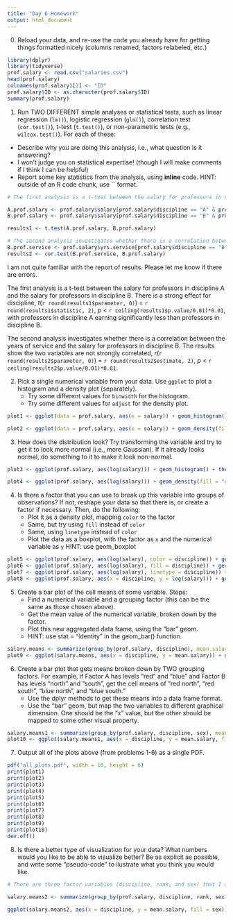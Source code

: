 ```yaml
---
title: "Day 6 Homework"
output: html_document
---
```


0. Reload your data, and re-use the code you already have for getting things formatted nicely (columns renamed, factors relabeled, etc.)

```r
library(dplyr)
library(tidyverse)
prof.salary <- read.csv("salaries.csv")
head(prof.salary)
colnames(prof.salary)[1] <- "ID"
prof.salary$ID <- as.character(prof.salary$ID)
summary(prof.salary)
```

1. Run TWO DIFFERENT simple analyses or statistical tests, such as linear regression (`lm()`), logistic regression (`glm()`), correlation test (`cor.test()`), t-test (`t.test()`), or non-parametric tests (e.g., `wilcox.test()`).  For each of these:
  - Describe why you are doing this analysis, i.e., what question is it answering?
  - I won't judge you on statistical expertise!  (though I will make comments if I think I can be helpful)
  - Report some key statistics from the analysis, using **inline** code. HINT: outside of an R code chunk, use `` format.
  
```r
# The first analysis is a t-test between the salary for professors in discipline A and the salary for professors in discipline B to compare the difference between their means.

A.prof.salary <- prof.salary$salary[prof.salary$discipline == "A" & prof.salary$rank == "Prof"]
B.prof.salary <- prof.salary$salary[prof.salary$discipline == "B" & prof.salary$rank == "Prof"]

results1 <- t.test(A.prof.salary, B.prof.salary)

# The second analysis investigates whether there is a correlation between the years of service and the salary for professors in discipline B.
B.prof.service <- prof.salary$yrs.service[prof.salary$discipline == "B" & prof.salary$rank == "Prof"]
results2 <- cor.test(B.prof.service, B.prof.salary)

```
I am not quite familiar with the report of results. Please let me know if there are errors.

The first analysis is a t-test between the salary for professors in discipline A and the salary for professors in discipline B. There is a strong effect for discipline, _t_(`r round(results1$parameter, 0)`) = `r round(results1$statistic, 2)`, _p_ < `r ceiling(results1$p.value/0.01)*0.01`, with professors in discipline A earning significantly less than professors in discipline B.

The second analysis investigates whether there is a correlation between the years of service and the salary for professors in discipline B. The results show the two variables are not strongly correlated, _r_(`r round(results2$parameter, 0)`) = `r round(results2$estimate, 2)`, _p_ < `r ceiling(results2$p.value/0.01)*0.01`.

2. Pick a single numerical variable from your data.  Use `ggplot` to plot a histogram and a density plot (separately).
   - Try some different values for `binwidth` for the histogram.
   - Try some different values for `adjust` for the density plot.

```r
plot1 <- ggplot(data = prof.salary, aes(x = salary)) + geom_histogram() + theme_minimal()

plot2 <- ggplot(data = prof.salary, aes(x = salary)) + geom_density(fill = "grey") + theme_minimal()
```

3. How does the distribution look?  Try transforming the variable and try to get it to look more normal (i.e., more Gaussian).  If it already looks normal, do something to it to make it look non-normal.

```r
plot3 <- ggplot(prof.salary, aes(log(salary))) + geom_histogram() + theme_minimal()

plot4 <- ggplot(prof.salary, aes(log(salary))) + geom_density(fill = "grey", alpha = .5) + theme_minimal()
```

4. Is there a factor that you can use to break up this variable into groups of observations?  If not, reshape your data so that there is, or create a factor if necessary.  Then, do the following:
   - Plot it as a density plot, mapping `color` to the factor
   - Same, but try using `fill` instead of `color`
   - Same, using `linetype` instead of `color`
   - Plot the data as a boxplot, with the factor as `x` and the numerical variable as `y`  HINT: use geom_boxplot

```r
plot5 <- ggplot(prof.salary, aes(log(salary), color = discipline)) + geom_density() + theme_minimal()
plot6 <- ggplot(prof.salary, aes(log(salary), fill = discipline)) + geom_density(alpha = .5) + theme_minimal()
plot7 <- ggplot(prof.salary, aes(log(salary), linetype = discipline)) + geom_density() + theme_minimal()
plot8 <- ggplot(prof.salary, aes(x = discipline, y = log(salary))) + geom_boxplot() + theme_minimal()
```

5. Create a bar plot of the cell means of some variable. Steps:
   - Find a numerical variable and a grouping factor (this can be the same as those chosen above).
   - Get the mean value of the numerical variable, broken down by the factor.  
   - Plot this new aggregated data frame, using the "bar" geom.
   - HINT: use stat = "identity" in the geom_bar() function.
   
```r
salary.means <- summarize(group_by(prof.salary, discipline), mean.salary = mean(salary))
plot9 <- ggplot(salary.means, aes(x = discipline, y = mean.salary)) + geom_bar(stat = "identity") + theme_minimal()

```
   
6. Create a bar plot that gets means broken down by TWO grouping factors.  For example, if Factor A has levels "red" and "blue" and Factor B has levels "north" and "south", get the cell means of "red north", "red south", "blue north", and "blue south."  
   - Use the dplyr methods to get these means into a data frame format.
   - Use the "bar" geom, but map the two variables to different graphical dimension.  One should be the "x" value, but the other should be mapped to some other visual property.

```r
salary.means1 <- summarize(group_by(prof.salary, discipline, sex), mean.salary = mean(salary))
plot10 <- ggplot(salary.means1, aes(x = discipline, y = mean.salary, fill = sex)) + geom_bar(stat = "identity") + theme_minimal()

```

7. Output all of the plots above (from problems 1-6) as a single PDF.

```r
pdf("all_plots.pdf", width = 10, height = 6)
print(plot1)
print(plot2)
print(plot3)
print(plot4)
print(plot5)
print(plot6)
print(plot7)
print(plot8)
print(plot9)
print(plot10)
dev.off()
```

8. Is there a better type of visualization for your data?  What numbers would you like to be able to visualize better?  Be as explicit as possible, and write some "pseudo-code" to ilustrate what you think you would like.

```r
# There are three factor variables (discipline, rank, and sex) that I want to include in the visualization of my data.

salary.means2 <- summarize(group_by(prof.salary, discipline, rank, sex), mean.salary = mean(salary))

ggplot(salary.means2, aes(x = discipline, y = mean.salary, fill = sex)) + geom_bar(stat = "identity") + facet_wrap(~ rank)
```



